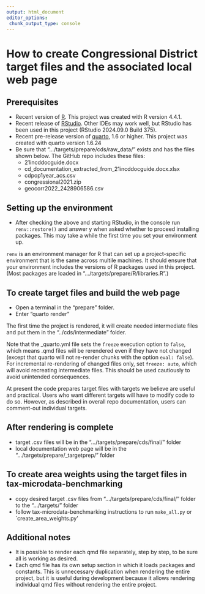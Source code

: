 ```yaml
---
output: html_document
editor_options: 
 chunk_output_type: console
---
```


# How to create Congressional District target files and the associated local web page

## Prerequisites

-   Recent version of [R](https://www.r-project.org/). This project was created with R version 4.4.1.
-   Recent release of [RStudio](https://posit.co/products/open-source/rstudio/). Other IDEs may work well, but RStudio has been used in this project (RStudio 2024.09.0 Build 375).
-   Recent pre-release version of [quarto](https://quarto.org/docs/download/prerelease.html), 1.6 or higher. This project was created with quarto version 1.6.24
-   Be sure that ".../targets/prepare/cds/raw_data/" exists and has the files shown below. The GitHub repo includes these files:
    -   21incddocguide.docx
    -   cd_documentation_extracted_from_21incddocguide.docx.xlsx
    -   cdpop1year_acs.csv
    -   congressional2021.zip
    -   geocorr2022_2428906586.csv
    
## Setting up the environment

-   After checking the above and starting RStudio, in the console run `renv::restore()` and answer y when asked whether to proceed installing packages. This may take a while the first time you set your environment up.

`renv` is an environment manager for R that can set up a project-specific environment that is the same across multile machines. It should ensure that your environment includes the versions of R packages used in this project. (Most packages are loaded in ".../targets/prepare/R/libraries.R".)

## To create target files and build the web page

-   Open a terminal in the "prepare" folder.
-   Enter "quarto render"

The first time the project is rendered, it will create needed intermediate files and put them in the "../cds/intermediate" folder.

Note that the \_quarto.yml file sets the `freeze` execution option to `false`, which means .qmd files will be rerendered even if they have not changed (except that quarto will not re-render chunks with the option `eval: false`). For incremental re-rendering of changed files only, set `freeze: auto`, which will avoid recreating intermediate files. This should be used cautiously to avoid unintended consequences.

At present the code prepares target files with targets we believe are useful and practical. Users who want different targets will have to modify code to do so. However, as described in overall repo documentation, users can comment-out individual targets.

## After rendering is complete

-   target .csv files will be in the ".../targets/prepare/cds/final/" folder
-   local documentation web page will be in the ".../targets/prepare/\_targetprep/" folder

## To create area weights using the target files in tax-microdata-benchmarking

-   copy desired target .csv files from ".../targets/prepare/cds/final/" folder to the ".../targets/" folder
-   follow tax-microdata-benchmarking instructions to run `make_all.py` or \`create_area_weights.py'

## Additional notes

-   It is possible to render each qmd file separately, step by step, to be sure all is working as desired.
-   Each qmd file has its own setup section in which it loads packages and constants. This is unnecessary duplication when rendering the entire project, but it is useful during development because it allows rendering individual qmd files without rendering the entire project.
